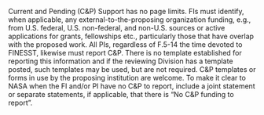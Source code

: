 ::: {.content-visible when-format="html"}
::: {.callout-note collapse="false"}

Current and Pending (C&P) Support has no page limits. FIs must identify, when applicable, any external-to-the-proposing organization funding, e.g., from U.S. federal, U.S. non-federal, and non-U.S. sources or active applications for grants, fellowships etc., particularly those that have overlap with the proposed work. All PIs, regardless of F.5-14 the time devoted to FINESST, likewise must report C&P. There is no template established for reporting this information and if the reviewing Division has a template posted, such templates may be used, but are not required. C&P templates or forms in use by the proposing institution are welcome. To make it clear to NASA when the FI and/or PI have no C&P to report, include a joint statement or separate statements, if applicable, that there is "No C&P funding to report".

:::
:::